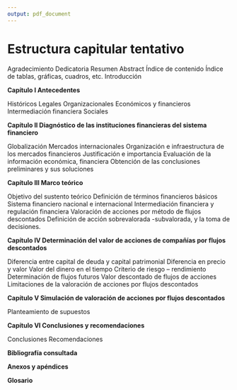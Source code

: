 ```yaml
---
output: pdf_document
---
```


# Estructura capitular tentativo

Agradecimiento
\newline Dedicatoria
\newline Resumen
\newline Abstract
\newline Índice de contenido
\newline Índice de tablas, gráficas, cuadros, etc.
\newline Introducción

\vspace{3.5mm}
**Capítulo I Antecedentes**
\vspace{3.5mm}

Históricos
\newline Legales
\newline Organizacionales
\newline Económicos y financieros
\newline Intermediación financiera
\newline Sociales

\vspace{3.5mm}
**Capítulo II Diagnóstico de las instituciones financieras del sistema financiero**
\vspace{3.5mm}

Globalización
\newline Mercados internacionales
\newline Organización e infraestructura de los mercados financieros
\newline Justificación e importancia
\newline Evaluación de la información económica, financiera
\newline Obtención de las conclusiones preliminares y sus soluciones

\vspace{3.5mm}
**Capítulo III Marco teórico**
\vspace{3.5mm}

Objetivo del sustento teórico
\newline Definición de términos financieros básicos
\newline Sistema financiero nacional e internacional
\newline Intermediación financiera y regulación financiera
\newline Valoración de acciones por método de flujos descontados
\newline Definición de acción sobrevalorada -subvalorada, y la toma de decisiones.

\vspace{3.5mm}
**Capítulo IV Determinación del valor de acciones de compañías por flujos descontados**
\vspace{3.5mm}

Diferencia entre capital de deuda y capital patrimonial
\newline Diferencia en precio y valor
\newline Valor del dinero en el tiempo
\newline Criterio de riesgo – rendimiento
\newline Determinación de flujos futuros
\newline Valor descontado de flujos de acciones
\newline Limitaciones de la valoración de acciones por flujos descontados

\vspace{3.5mm}
**Capítulo V Simulación de valoración de acciones por flujos descontados**
\vspace{3.5mm}

Planteamiento de supuestos

\vspace{3.5mm}
**Capítulo VI Conclusiones y recomendaciones**
\vspace{3.5mm}

Conclusiones
\newline Recomendaciones

\vspace{3.5mm}
**Bibliografía consultada**
\vspace{3.5mm}

\vspace{3.5mm}
**Anexos y apéndices**
\vspace{3.5mm}

\vspace{3.5mm}
**Glosario**
\vspace{3.5mm}